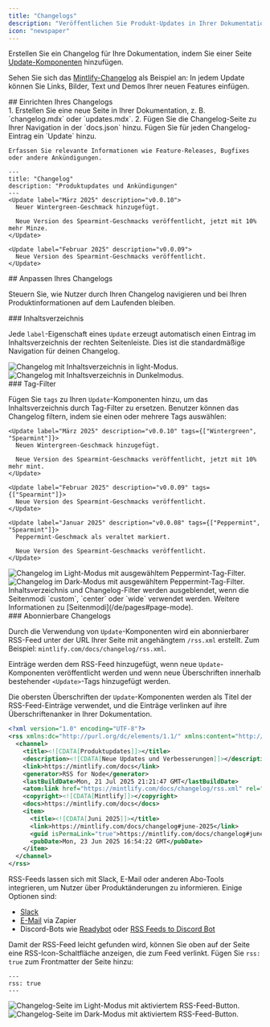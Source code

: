 ```yaml
---
title: "Changelogs"
description: "Veröffentlichen Sie Produkt-Updates in Ihrer Dokumentation mit einem abonnierbaren RSS-Feed"
icon: "newspaper"
---
```


Erstellen Sie ein Changelog für Ihre Dokumentation, indem Sie einer Seite [Update-Komponenten](/de/components/update) hinzufügen.

Sehen Sie sich das [Mintlify-Changelog](/de/changelog) als Beispiel an: In jedem Update können Sie Links, Bilder, Text und Demos Ihrer neuen Features einfügen.

<div id="setting-up-your-changelog">
  ## Einrichten Ihres Changelogs
</div>

<Steps>
  <Step title="Erstellen Sie eine Seite für Ihr Changelog">
    1. Erstellen Sie eine neue Seite in Ihrer Dokumentation, z. B. `changelog.mdx` oder `updates.mdx`.
    2. Fügen Sie die Changelog-Seite zu Ihrer Navigation in der `docs.json` hinzu.
  </Step>

  <Step title="Fügen Sie Update-Komponenten zu Ihrem Changelog hinzu">
    Fügen Sie für jeden Changelog-Eintrag ein `Update` hinzu.

    Erfassen Sie relevante Informationen wie Feature-Releases, Bugfixes oder andere Ankündigungen.
  </Step>
</Steps>

```mdx Example changelog.mdx
---
title: "Changelog"
description: "Produktupdates und Ankündigungen"
---
<Update label="März 2025" description="v0.0.10">
  Neuer Wintergreen-Geschmack hinzugefügt.

  Neue Version des Spearmint-Geschmacks veröffentlicht, jetzt mit 10% mehr Minze.
</Update>

<Update label="Februar 2025" description="v0.0.09">
  Neue Version des Spearmint-Geschmacks veröffentlicht.
</Update>
```

<div id="customizing-your-changelog">
  ## Anpassen Ihres Changelogs
</div>

Steuern Sie, wie Nutzer durch Ihren Changelog navigieren und bei Ihren Produktinformationen auf dem Laufenden bleiben.

<div id="table-of-contents">
  ### Inhaltsverzeichnis
</div>

Jede `label`-Eigenschaft eines `Update` erzeugt automatisch einen Eintrag im Inhaltsverzeichnis der rechten Seitenleiste. Dies ist die standardmäßige Navigation für deinen Changelog.

<Frame>
  <img src="/images/changelog-toc-light.png" alt="Changelog mit Inhaltsverzeichnis in light-Modus." className="block dark:hidden" />

  <img src="/images/changelog-toc-dark.png" alt="Changelog mit Inhaltsverzeichnis in Dunkelmodus." className="hidden dark:block" />
</Frame>

<div id="tag-filters">
  ### Tag-Filter
</div>

Fügen Sie `tags` zu Ihren `Update`-Komponenten hinzu, um das Inhaltsverzeichnis durch Tag-Filter zu ersetzen. Benutzer können das Changelog filtern, indem sie einen oder mehrere Tags auswählen:

```mdx Tag filters example wrap
<Update label="März 2025" description="v0.0.10" tags={["Wintergreen", "Spearmint"]}>
  Neuen Wintergreen-Geschmack hinzugefügt.

  Neue Version des Spearmint-Geschmacks veröffentlicht, jetzt mit 10% mehr mint.
</Update>

<Update label="Februar 2025" description="v0.0.09" tags={["Spearmint"]}>
  Neue Version des Spearmint-Geschmacks veröffentlicht.
</Update>

<Update label="Januar 2025" description="v0.0.08" tags={["Peppermint", "Spearmint"]}>
  Peppermint-Geschmack als veraltet markiert.

  Neue Version des Spearmint-Geschmacks veröffentlicht.
</Update>
```

<Frame>
  <img src="/images/changelog-filters-light.png" alt="Changelog im Light-Modus mit ausgewähltem Peppermint-Tag-Filter." className="block dark:hidden" />

  <img src="/images/changelog-filters-dark.png" alt="Changelog im Dark-Modus mit ausgewähltem Peppermint-Tag-Filter." className="hidden dark:block" />
</Frame>

<Tip>
  Inhaltsverzeichnis und Changelog-Filter werden ausgeblendet, wenn die Seitenmodi `custom`, `center` oder `wide` verwendet werden. Weitere Informationen zu [Seitenmodi](/de/pages#page-mode).
</Tip>

<div id="subscribable-changelogs">
  ### Abonnierbare Changelogs
</div>

Durch die Verwendung von `Update`-Komponenten wird ein abonnierbarer RSS-Feed unter der URL Ihrer Seite mit angehängtem `/rss.xml` erstellt. Zum Beispiel: `mintlify.com/docs/changelog/rss.xml`.

Einträge werden dem RSS-Feed hinzugefügt, wenn neue `Update`-Komponenten veröffentlicht werden und wenn neue Überschriften innerhalb bestehender `<Update>`-Tags hinzugefügt werden.

Die obersten Überschriften der `Update`-Komponenten werden als Titel der RSS-Feed-Einträge verwendet, und die Einträge verlinken auf ihre Überschriftenanker in Ihrer Dokumentation.

```xml Example RSS feed
<?xml version="1.0" encoding="UTF-8"?>
<rss xmlns:dc="http://purl.org/dc/elements/1.1/" xmlns:content="http://purl.org/rss/1.0/modules/content/" xmlns:atom="http://www.w3.org/2005/Atom" version="2.0">
  <channel>
    <title><![CDATA[Produktupdates]]></title>
    <description><![CDATA[Neue Updates und Verbesserungen]]></description>
    <link>https://mintlify.com/docs</link>
    <generator>RSS for Node</generator>
    <lastBuildDate>Mon, 21 Jul 2025 21:21:47 GMT</lastBuildDate>
    <atom:link href="https://mintlify.com/docs/changelog/rss.xml" rel="self" type="application/rss+xml"/>
    <copyright><![CDATA[Mintlify]]></copyright>
    <docs>https://mintlify.com/docs</docs>
    <item>
      <title><![CDATA[Juni 2025]]></title>
      <link>https://mintlify.com/docs/changelog#june-2025</link>
      <guid isPermaLink="true">https://mintlify.com/docs/changelog#june-2025</guid>
      <pubDate>Mon, 23 Jun 2025 16:54:22 GMT</pubDate>
    </item>
  </channel>
</rss>
```

RSS-Feeds lassen sich mit Slack, E-Mail oder anderen Abo-Tools integrieren, um Nutzer über Produktänderungen zu informieren. Einige Optionen sind:

* [Slack](https://slack.com/help/articles/218688467-Add-RSS-feeds-to-Slack)
* [E-Mail](https://zapier.com/apps/email/integrations/rss/1441/send-new-rss-feed-entries-via-email) via Zapier
* Discord-Bots wie [Readybot](https://readybot.io) oder [RSS Feeds to Discord Bot](https://rss.app/en/bots/rssfeeds-discord-bot)

Damit der RSS-Feed leicht gefunden wird, können Sie oben auf der Seite eine RSS-Icon-Schaltfläche anzeigen, die zum Feed verlinkt. Fügen Sie `rss: true` zum Frontmatter der Seite hinzu:

```mdx
---
rss: true
---
```

<Frame>
  <img src="/images/changelog-rss-button-light.png" alt="Changelog-Seite im Light-Modus mit aktiviertem RSS-Feed-Button." className="block dark:hidden" />

  <img src="/images/changelog-rss-button-dark.png" alt="Changelog-Seite im Dark-Modus mit aktiviertem RSS-Feed-Button." className="hidden dark:block" />
</Frame>
